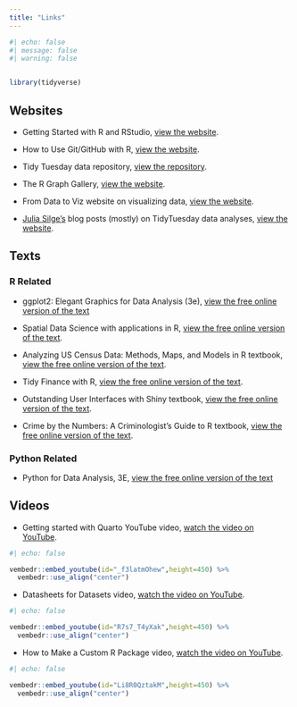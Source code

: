```yaml
---
title: "Links"
---
```


```r
#| echo: false
#| message: false
#| warning: false


library(tidyverse)
```

## Websites

* Getting Started with R and RStudio, [view the website](https://ourcodingclub.github.io/tutorials/intro-to-r/).

* How to Use Git/GitHub with R, [view the website](https://rfortherestofus.com/2021/02/how-to-use-git-github-with-r/).

* Tidy Tuesday data repository, [view the repository](https://github.com/rfordatascience/tidytuesday/tree/master).

* The R Graph Gallery, [view the website](https://r-graph-gallery.com/index.html).

* From Data to Viz website on visualizing data, [view the website](https://www.data-to-viz.com/#explore).

* [Julia Silge's](https://juliasilge.com/) blog posts (mostly) on TidyTuesday data analyses, [view the website](https://juliasilge.com/blog/). 

## Texts

### R Related

* ggplot2: Elegant Graphics for Data Analysis (3e), [view the free online version of the text](https://ggplot2-book.org/)

* Spatial Data Science with applications in R, [view the free online version of the text](https://r-spatial.org/book/).

* Analyzing US Census Data: Methods, Maps, and Models in R textbook, [view the free online version of the text](https://walker-data.com/census-r/).

* Tidy Finance with R, [view the free online version of the text](https://www.tidy-finance.org/).

* Outstanding User Interfaces with Shiny textbook, [view the free online version of the text](https://unleash-shiny.rinterface.com/).

* Crime by the Numbers: A Criminologist’s Guide to R textbook, [view the free online version of the text](https://crimebythenumbers.com/).

### Python Related

* Python for Data Analysis, 3E, [view the free online version of the text](https://wesmckinney.com/book/)

## Videos

*  Getting started with Quarto YouTube video, [watch the video on YouTube](https://youtu.be/YK6IjJkjkiI).
  
```r
#| echo: false

vembedr::embed_youtube(id="_f3latmOhew",height=450) %>%
  vembedr::use_align("center")
```

*  Datasheets for Datasets video, [watch the video on YouTube](https://youtu.be/R7s7_T4yXak).
  
```r
#| echo: false

vembedr::embed_youtube(id="R7s7_T4yXak",height=450) %>%
  vembedr::use_align("center")
```

*  How to Make a Custom R Package video, [watch the video on YouTube](https://youtu.be/Li8R0QztakM).
  
```r
#| echo: false

vembedr::embed_youtube(id="Li8R0QztakM",height=450) %>%
  vembedr::use_align("center")
```
